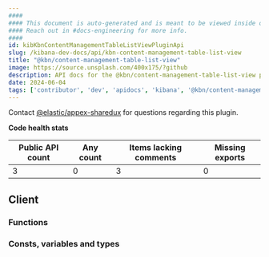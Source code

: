 ```yaml
---
####
#### This document is auto-generated and is meant to be viewed inside our experimental, new docs system.
#### Reach out in #docs-engineering for more info.
####
id: kibKbnContentManagementTableListViewPluginApi
slug: /kibana-dev-docs/api/kbn-content-management-table-list-view
title: "@kbn/content-management-table-list-view"
image: https://source.unsplash.com/400x175/?github
description: API docs for the @kbn/content-management-table-list-view plugin
date: 2024-06-04
tags: ['contributor', 'dev', 'apidocs', 'kibana', '@kbn/content-management-table-list-view']
---
```




Contact [@elastic/appex-sharedux](https://github.com/orgs/elastic/teams/appex-sharedux) for questions regarding this plugin.

**Code health stats**

| Public API count  | Any count | Items lacking comments | Missing exports |
|-------------------|-----------|------------------------|-----------------|
| 3 | 0 | 3 | 0 |

## Client

### Functions
<DocDefinitionList data={kbnContentManagementTableListViewObj.client.functions}/>

### Consts, variables and types
<DocDefinitionList data={kbnContentManagementTableListViewObj.client.misc}/>

